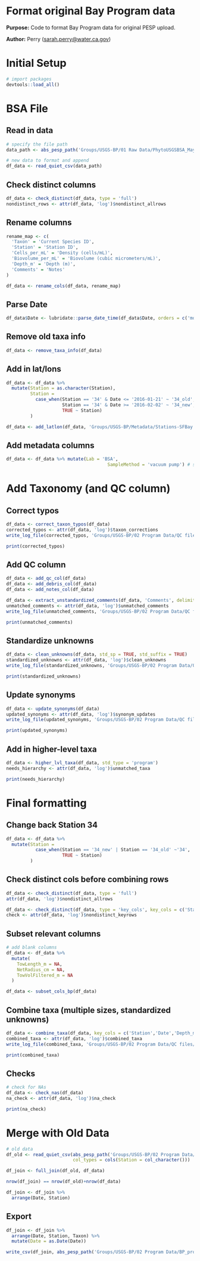 # Format original Bay Program data

**Purpose:** Code to format Bay Program data for original PESP upload.

**Author:** Perry ([sarah.perry\@water.ca.gov](mailto:sarah.perry@water.ca.gov){.email})

# Initial Setup

```r
# import packages
devtools::load_all()
```

# BSA File
## Read in data
```r
# specify the file path
data_path <- abs_pesp_path('Groups/USGS-BP/01 Raw Data/PhytoUSGSBSA_May2023-Sept2024.csv')

# new data to format and append
df_data <- read_quiet_csv(data_path)
```

## Check distinct columns
```r
df_data <- check_distinct(df_data, type = 'full')
nondistinct_rows <- attr(df_data, 'log')$nondistinct_allrows
```

## Rename columns
```r
rename_map <- c(
  'Taxon' = 'Current Species ID',
  'Station' = 'Station ID',
  'Cells_per_mL' = 'Density (cells/mL)',
  'Biovolume_per_mL' = 'Biovolume (cubic micrometers/mL)',
  'Depth_m' = 'Depth (m)',
  'Comments' = 'Notes'
)

df_data <- rename_cols(df_data, rename_map)
```

## Parse Date
```r
df_data$Date <- lubridate::parse_date_time(df_data$Date, orders = c('mdy','dmy','ymd'))
```

## Remove old taxa info
```r
df_data <- remove_taxa_info(df_data)
```

## Add in lat/lons
```r
df_data <- df_data %>%
  mutate(Station = as.character(Station),
         Station = 
           case_when(Station == '34' & Date <= '2016-01-21' ~ '34_old',
                     Station == '34' & Date >= '2016-02-02' ~ '34_new',
                     TRUE ~ Station)
         )

df_data <- add_latlon(df_data, 'Groups/USGS-BP/Metadata/Stations-SFBay.csv')
```

## Add metadata columns
```r
df_data <- df_data %>% mutate(Lab = 'BSA',
                                      SampleMethod = 'vacuum pump') # since 01/21/2016
```

# Add Taxonomy (and QC column)

## Correct typos
```r
df_data <- correct_taxon_typos(df_data)
corrected_typos <- attr(df_data, 'log')$taxon_corrections
write_log_file(corrected_typos, 'Groups/USGS-BP/02 Program Data/QC files/tables/BP_BSA_corrected_typos_24.csv')

print(corrected_typos)
```

## Add QC column
```r
df_data <- add_qc_col(df_data)
df_data <- add_debris_col(df_data)
df_data <- add_notes_col(df_data)

df_data <- extract_unstandardized_comments(df_data, 'Comments', delimiter = '. ')
unmatched_comments <- attr(df_data, 'log')$unmatched_comments
write_log_file(unmatched_comments, 'Groups/USGS-BP/02 Program Data/QC files/tables/BP_BSA_leftover_comments_24.csv')

print(unmatched_comments)
```

## Standardize unknowns
```r
df_data <- clean_unknowns(df_data, std_sp = TRUE, std_suffix = TRUE)
standardized_unknowns <- attr(df_data, 'log')$clean_unknowns
write_log_file(standardized_unknowns, 'Groups/USGS-BP/02 Program Data/QC files/tables/BP_BSA_standardized_unknowns_24.csv')

print(standardized_unknowns)
```

## Update synonyms
```r
df_data <- update_synonyms(df_data)
updated_synonyms <- attr(df_data, 'log')$synonym_updates
write_log_file(updated_synonyms, 'Groups/USGS-BP/02 Program Data/QC files/tables/BP_BSA_updated_synonyms_24.csv')

print(updated_synonyms)
```

## Add in higher-level taxa
```r
df_data <- higher_lvl_taxa(df_data, std_type = 'program')
needs_hierarchy <- attr(df_data, 'log')$unmatched_taxa

print(needs_hierarchy)
```

# Final formatting

## Change back Station 34
```r
df_data <- df_data %>%
  mutate(Station = 
           case_when(Station == '34_new' | Station == '34_old' ~'34',
                     TRUE ~ Station)
         )
```

## Check distinct cols before combining rows
```r
df_data <- check_distinct(df_data, type = 'full')
attr(df_data, 'log')$nondistinct_allrows

df_data <- check_distinct(df_data, type = 'key_cols', key_cols = c('Station','Date','Depth_m'), measurement_cols = c('Biovolume_per_mL','Cells_per_mL'))
check <- attr(df_data, 'log')$nondistinct_keyrows
```

## Subset relevant columns
```r
# add blank columns
df_data <- df_data %>%
  mutate(
    TowLength_m = NA,
    NetRadius_cm = NA,
    TowVolFiltered_m = NA
  )

df_data <- subset_cols_bp(df_data)
```

## Combine taxa (multiple sizes, standardized unknowns)
```r
df_data <- combine_taxa(df_data, key_cols = c('Station','Date','Depth_m'), measurement_cols = c('Biovolume_per_mL','Cells_per_mL'))
combined_taxa <- attr(df_data, 'log')$combined_taxa
write_log_file(combined_taxa, 'Groups/USGS-BP/02 Program Data/QC files/tables/BP_All_combined_taxa_24.csv')

print(combined_taxa)
```

## Checks
```r
# check for NAs
df_data <- check_nas(df_data)
na_check <- attr(df_data, 'log')$na_check

print(na_check)
```

# Merge with Old Data

```r
# old data
df_old <- read_quiet_csv(abs_pesp_path('Groups/USGS-BP/02 Program Data/BP_program_draft_1992-2023.csv'),
                         col_types = cols(Station = col_character()))

df_join <- full_join(df_old, df_data)

nrow(df_join) == nrow(df_old)+nrow(df_data)

df_join <- df_join %>%
  arrange(Date, Station)
```

## Export
```r
df_join <- df_join %>%
  arrange(Date, Station, Taxon) %>%
  mutate(Date = as.Date(Date))

write_csv(df_join, abs_pesp_path('Groups/USGS-BP/02 Program Data/BP_program_draft.csv'))
```
